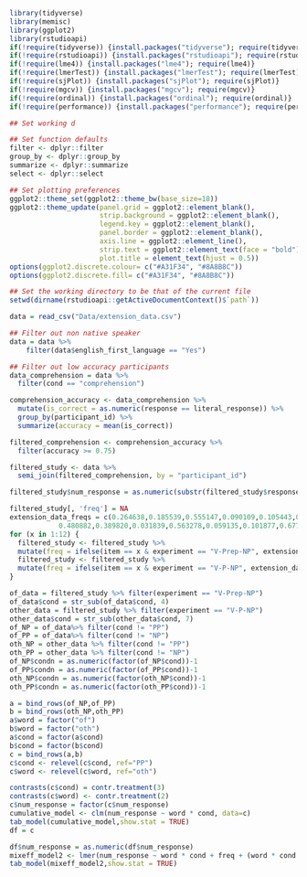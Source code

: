 ```r
library(tidyverse)
library(memisc)
library(ggplot2)
library(rstudioapi)
if(!require(tidyverse)) {install.packages("tidyverse"); require(tidyverse)}
if(!require(rstudioapi)) {install.packages("rstudioapi"); require(rstudioapi)}
if(!require(lme4)) {install.packages("lme4"); require(lme4)}
if(!require(lmerTest)) {install.packages("lmerTest"); require(lmerTest)}
if(!require(sjPlot)) {install.packages("sjPlot"); require(sjPlot)}
if(!require(mgcv)) {install.packages("mgcv"); require(mgcv)}
if(!require(ordinal)) {install.packages("ordinal"); require(ordinal)}
if(!require(performance)) {install.packages("performance"); require(performance)}

## Set working d

## Set function defaults
filter <- dplyr::filter
group_by <- dplyr::group_by
summarize <- dplyr::summarize
select <- dplyr::select
```

```r
## Set plotting preferences
ggplot2::theme_set(ggplot2::theme_bw(base_size=18))
ggplot2::theme_update(panel.grid = ggplot2::element_blank(), 
                      strip.background = ggplot2::element_blank(),
                      legend.key = ggplot2::element_blank(),
                      panel.border = ggplot2::element_blank(),
                      axis.line = ggplot2::element_line(),
                      strip.text = ggplot2::element_text(face = "bold"),
                      plot.title = element_text(hjust = 0.5))
options(ggplot2.discrete.colour= c("#A31F34", "#8A8B8C"))
options(ggplot2.discrete.fill= c("#A31F34", "#8A8B8C"))

## Set the working directory to be that of the current file
setwd(dirname(rstudioapi::getActiveDocumentContext()$`path`))

```

```r
data = read_csv("Data/extension_data.csv")

## Filter out non native speaker
data = data %>%
    filter(data$english_first_language == "Yes")

## Filter out low accuracy participants
data_comprehension = data %>%
  filter(cond == "comprehension")

comprehension_accuracy <- data_comprehension %>%
  mutate(is_correct = as.numeric(response == literal_response)) %>%
  group_by(participant_id) %>%
  summarize(accuracy = mean(is_correct))

filtered_comprehension <- comprehension_accuracy %>%
  filter(accuracy >= 0.75)

filtered_study <- data %>%
  semi_join(filtered_comprehension, by = "participant_id")

filtered_study$num_response = as.numeric(substr(filtered_study$response, 1, 1)) #convert responses to numeric values
```


```r
filtered_study[, 'freq'] = NA
extension_data_freqs = c(0.264638,0.185539,0.555147,0.090109,0.105443,0.013702,0.003191,0.012663,0.326233,0.220496,0.851738,0.182230,
            0.480882,0.389820,0.031839,0.563278,0.059135,0.101877,0.677722,0.253865,0.474937,0.267531,0.651948,0.724143)
for (x in 1:12) {
  filtered_study <- filtered_study %>% 
  mutate(freq = ifelse(item == x & experiment == "V-Prep-NP", extension_data_freqs[x], freq))
  filtered_study <- filtered_study %>% 
  mutate(freq = ifelse(item == x & experiment == "V-P-NP", extension_data_freqs[x+12], freq))
}
```

```r
of_data = filtered_study %>% filter(experiment == "V-Prep-NP")
of_data$cond = str_sub(of_data$cond, 4)
other_data = filtered_study %>% filter(experiment == "V-P-NP")
other_data$cond = str_sub(other_data$cond, 7)
of_NP = of_data%>% filter(cond != "PP")
of_PP = of_data%>% filter(cond != "NP")
oth_NP = other_data %>% filter(cond != "PP")
oth_PP = other_data %>% filter(cond != "NP")
of_NP$condn = as.numeric(factor(of_NP$cond))-1
of_PP$condn = as.numeric(factor(of_PP$cond))-1
oth_NP$condn = as.numeric(factor(oth_NP$cond))-1
oth_PP$condn = as.numeric(factor(oth_PP$cond))-1
```

```r
a = bind_rows(of_NP,of_PP)
b = bind_rows(oth_NP,oth_PP)
a$word = factor("of")
b$word = factor("oth")
a$cond = factor(a$cond)
b$cond = factor(b$cond)
c = bind_rows(a,b)
c$cond <- relevel(c$cond, ref="PP")
c$word <- relevel(c$word, ref="oth")

contrasts(c$cond) = contr.treatment(3)
contrasts(c$word) <- contr.treatment(2)
c$num_response = factor(c$num_response)
cumulative_model <- clm(num_response ~ word * cond, data=c)
tab_model(cumulative_model,show.stat = TRUE)
df = c

df$num_response = as.numeric(df$num_response)
mixeff_model2 <- lmer(num_response ~ word * cond + freq + (word * cond|participant_id), data=df)
tab_model(mixeff_model2,show.stat = TRUE)
```